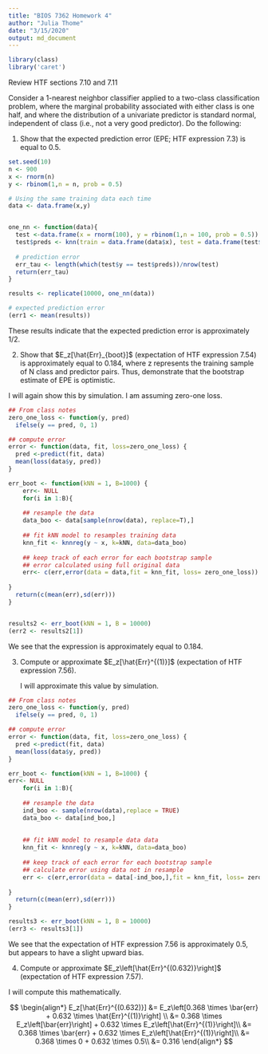 ```yaml
---
title: "BIOS 7362 Homework 4"
author: "Julia Thome"
date: "3/15/2020"
output: md_document
---
```


```r
library(class)
library('caret') 


```
Review HTF sections 7.10 and 7.11

Consider a 1-nearest neighbor classifier applied to a two-class classification problem, where the marginal probability associated with either class is one half, and where the distribution of a univariate predictor is standard normal, independent of class (i.e., not a very good predictor). Do the following:

1. Show that the expected prediction error (EPE; HTF expression 7.3) is equal to 0.5.

```r
set.seed(10)
n <- 900
x <- rnorm(n)
y <- rbinom(1,n = n, prob = 0.5)

# Using the same training data each time
data <- data.frame(x,y)


one_nn <- function(data){
  test <-data.frame(x = rnorm(100), y = rbinom(1,n = 100, prob = 0.5))
  test$preds <- knn(train = data.frame(data$x), test = data.frame(test$x), cl = rbinom(1,n = n,prob = 0.5))
  
  # prediction error
  err_tau <- length(which(test$y == test$preds))/nrow(test)
  return(err_tau)
}

results <- replicate(10000, one_nn(data))

# expected prediction error
(err1 <- mean(results))
```

These results indicate that the expected prediction error is approximately 1/2. 


2. Show that $E_z[\hat{Err}_{boot}]$ (expectation of HTF expression 7.54) is approximately equal to 0.184, where z represents the training sample of N class and predictor pairs. Thus, demonstrate that the bootstrap estimate of EPE is optimistic.


I will again show this by simulation. I am assuming zero-one loss.

```r
## From class notes
zero_one_loss <- function(y, pred)
  ifelse(y == pred, 0, 1) 

## compute error
error <- function(data, fit, loss=zero_one_loss) {
  pred <-predict(fit, data) 
  mean(loss(data$y, pred))
}

err_boot <- function(kNN = 1, B=1000) {
    err<- NULL
    for(i in 1:B){
      
    ## resample the data
    data_boo <- data[sample(nrow(data), replace=T),]
 
    ## fit kNN model to resamples training data
    knn_fit <- knnreg(y ~ x, k=kNN, data=data_boo)
    
    ## keep track of each error for each bootstrap sample
    ## error calculated using full original data 
    err<- c(err,error(data = data,fit = knn_fit, loss= zero_one_loss))
    
}
  return(c(mean(err),sd(err)))
}


results2 <- err_boot(kNN = 1, B = 10000)
(err2 <- results2[1])
```

We see that the expression is approximately equal to 0.184.

3. Compute or approximate $E_z[\hat{Err}^{(1)}]$ (expectation of HTF expression 7.56).

    I will approximate this value by simulation.

```r
## From class notes
zero_one_loss <- function(y, pred)
  ifelse(y == pred, 0, 1) 

## compute error
error <- function(data, fit, loss=zero_one_loss) {
  pred <-predict(fit, data) 
  mean(loss(data$y, pred))
}

err_boot <- function(kNN = 1, B=1000) {
err<- NULL
    for(i in 1:B){
      
    ## resample the data
    ind_boo <- sample(nrow(data),replace = TRUE)  
    data_boo <- data[ind_boo,]
    
 
    ## fit kNN model to resample data data
    knn_fit <- knnreg(y ~ x, k=kNN, data=data_boo)
    
    ## keep track of each error for each bootstrap sample
    ## calculate error using data not in resample
    err <- c(err,error(data = data[-ind_boo,],fit = knn_fit, loss= zero_one_loss))
    
}
  return(c(mean(err),sd(err)))
}

results3 <- err_boot(kNN = 1, B = 10000)
(err3 <- results3[1])
```

We see that the expectation of HTF expression 7.56 is approximately 0.5, but appears to have a slight upward bias.

4. Compute or approximate  $E_z\left[\hat{Err}^{(0.632)}\right]$ (expectation of HTF expression 7.57).

I will compute this mathematically. 

$$
\begin{align*}
E_z[\hat{Err}^{(0.632)}]  &= E_z\left[0.368 \times \bar{err} + 0.632 \times \hat{Err}^{(1)}\right] \\
&=  0.368 \times E_z\left[\bar{err}\right] + 0.632 \times E_z\left[\hat{Err}^{(1)}\right]\\
&=  0.368 \times \bar{err} + 0.632 \times E_z\left[\hat{Err}^{(1)}\right]\\
&=  0.368 \times 0 + 0.632 \times 0.5\\
&= 0.316
\end{align*}
$$